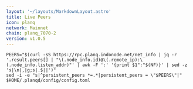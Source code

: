 ```yaml
---
layout: '~/layouts/MarkdownLayout.astro'
title: Live Peers
icon: planq
network: Mainnet
chain: planq_7070-2
version: v1.0.5
---
```

```
PEERS="$(curl -sS https://rpc.planq.indonode.net/net_info | jq -r '.result.peers[] | "\(.node_info.id)@\(.remote_ip):\(.node_info.listen_addr)"' | awk -F ':' '{print $1":"$(NF)}' | sed -z 's|\n|,|g;s|.$||')"
sed -i -e "s|^persistent_peers *=.*|persistent_peers = \"$PEERS\"|" $HOME/.planqd/config/config.toml
```